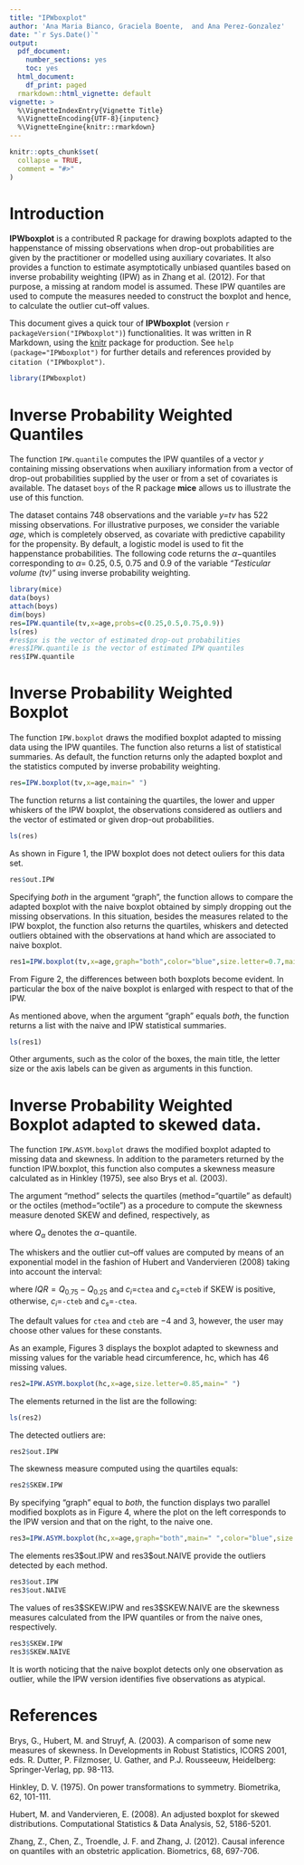 ---
title: "IPWboxplot"
author: 'Ana Maria Bianco, Graciela Boente,  and Ana Perez-Gonzalez'
date: "`r Sys.Date()`"
output:
  pdf_document: 
    number_sections: yes
    toc: yes
  html_document:
    df_print: paged
  rmarkdown::html_vignette: default
vignette: >
  %\VignetteIndexEntry{Vignette Title} 
  %\VignetteEncoding{UTF-8}{inputenc}
  %\VignetteEngine{knitr::rmarkdown} 
---

```{r setup, include = FALSE}
knitr::opts_chunk$set(
  collapse = TRUE,
  comment = "#>"
)
```
# Introduction

**IPWboxplot**  is a contributed R package for drawing boxplots adapted to the happenstance of missing observations when drop-out probabilities are given by the practitioner or  modelled  using auxiliary covariates. It also provides a function to estimate asymptotically unbiased quantiles based on inverse probability weighting (IPW) as in Zhang et al. (2012). For that purpose, a missing at random model is assumed. These IPW quantiles are used to compute the measures needed to construct the boxplot and hence, to calculate the outlier cut--off values. 



This document gives a quick tour of **IPWboxplot** (version `r packageVersion("IPWboxplot")`) functionalities. It was written in R Markdown, using the [knitr](https://cran.r-project.org/package=knitr) package for production. 
See `help (package="IPWboxplot")` for further details and references provided by `citation ("IPWboxplot")`.

```{r}
library(IPWboxplot)
```

# Inverse Probability Weighted Quantiles

The function `IPW.quantile` computes the IPW quantiles of a vector _y_ containing missing observations when auxiliary information from a vector of drop-out probabilities supplied by the user or from a set of covariates is available. 
The dataset `boys` of the R package **mice** allows us to illustrate the use of this function.

The dataset contains 748 observations and the variable _y=tv_ has 522 missing observations. For illustrative purposes, we consider the variable _age_, which is completely observed, as covariate with  predictive capability for the propensity. By default, a logistic model is used to fit the happenstance probabilities. The following code returns the 
$\alpha-$quantiles corresponding to $\alpha=$ 0.25, 0.5, 0.75 and 0.9 of the variable _"Testicular volume (tv)"_ using inverse probability weighting.

```{r, par=TRUE,message=FALSE}
library(mice)
data(boys)
attach(boys)
dim(boys)
res=IPW.quantile(tv,x=age,probs=c(0.25,0.5,0.75,0.9))
ls(res)
#res$px is the vector of estimated drop-out probabilities
#res$IPW.quantile is the vector of estimated IPW quantiles
res$IPW.quantile
```

# Inverse Probability Weighted Boxplot
The function `IPW.boxplot` draws the modified boxplot adapted to missing data using the IPW quantiles. 
The function also returns a list of statistical summaries. As default, the function returns only the adapted boxplot and the statistics computed by inverse probability weighting.
```{r, par=TRUE, fig.cap="Inverse probability weighted boxplot for testicular volume"}
res=IPW.boxplot(tv,x=age,main=" ")

```
The function returns a list containing the quartiles, the lower and upper whiskers of the IPW boxplot, the observations considered as outliers and the vector of estimated or given drop-out probabilities.
```{r}
ls(res)
```

As shown in Figure 1, the IPW boxplot does not detect ouliers for this data set.
```{r, par=TRUE}
res$out.IPW
```
Specifying *both* in the argument "graph", the function allows to compare the adapted boxplot with the naive boxplot obtained by simply dropping out the missing observations.  In this situation, besides the measures related to the IPW boxplot, the function also returns the quartiles, whiskers and detected outliers obtained with the observations at hand which are associated to naive boxplot.

```{r, par=TRUE,fig.cap="Inverse probability weighted and naive boxplots for testicular volume"}
res1=IPW.boxplot(tv,x=age,graph="both",color="blue",size.letter=0.7,main=" ")

```
From Figure 2,  the differences between both boxplots become evident. In particular the box of the naive boxplot is enlarged with respect to that of the IPW. 

As mentioned above, when  the argument "graph" equals *both*, the function returns  a list with the naive and IPW statistical summaries.
```{r}
ls(res1)
```

Other arguments, such  as the color of the boxes, the main title, the letter size  or the axis labels can be given as arguments in this function. 


# Inverse Probability Weighted Boxplot adapted to skewed data.

The function `IPW.ASYM.boxplot` draws the modified boxplot adapted to missing data and skewness. In addition to the parameters returned by the function IPW.boxplot, this function also computes a skewness measure calculated as in Hinkley (1975),  see also Brys et al. (2003).

The argument "method" selects the quartiles (method="quartile" as default) or the octiles (method="octile") as a procedure  to compute the skewness measure denoted SKEW and defined, respectively, as

\begin{align*}
SKEW &=\frac{(Q_{0.75}-Q_{0.5})-(Q_{0.5}-Q_{25})}{(Q_{0.75}-Q_{0.25}))},
\\
SKEW &=\frac{(Q_{0.875}-Q_{0.5})-(Q_{0.5}-Q_{0.125})}{(Q_{0.875}-Q_{0.125})},
\end{align*}

where $Q_{\alpha}$ denotes the $\alpha-$quantile.

The whiskers and the outlier cut--off values are computed by means of an exponential model in the fashion of Hubert and Vandervieren (2008) taking into account the interval:

\begin{equation*}\label{interval}
(Q_{0.25}-1.5*\exp{(c_i*SKEW)}*IQR,Q_{0.75}+1.5*\exp{(c_s*SKEW)}*IQR).
\end{equation*}

where $IQR=Q_{0.75}-Q_{0.25}$ and   $c_i$=`ctea` and $c_s$=`cteb` if SKEW is positive, otherwise, $c_i$=`-cteb` and $c_s$=`-ctea`.


The default values for `ctea` and `cteb` are $-4$ and $3$, however, the user may choose other values for these constants. 

As an example, Figures 3 displays the boxplot adapted to skewness and missing values for  the variable  head circumference, hc, which has 46 missing values.

```{r, fig.cap="Inverse probability weighted  boxplot adapted to skewness for head circumference.",fig.show='hold'}
res2=IPW.ASYM.boxplot(hc,x=age,size.letter=0.85,main=" ")
```
The elements returned in the list are the following:
```{r}
ls(res2)
```
The  detected outliers are:
```{r, par=TRUE}
res2$out.IPW
```
The skewness measure computed using the quartiles equals:
```{r}
res2$SKEW.IPW
```

By specifying "graph" equal to *both*, the function displays two parallel modified boxplots as in Figure 4, where the plot on the left corresponds to the IPW version and that on the right, to the naive one.
```{r, par=TRUE,fig.cap="Inverse probability weighted and naive boxplots adjusted for skewness of head circumference.",fig.show='hold'}
res3=IPW.ASYM.boxplot(hc,x=age,graph="both",main=" ",color="blue",size.letter=0.75)
```
The elements res3\$out.IPW and  res3\$out.NAIVE provide the outliers detected by each method.
```{r}
res3$out.IPW
res3$out.NAIVE
```

The values of res3\$SKEW.IPW and res3\$SKEW.NAIVE are the skewness measures calculated from the IPW quantiles or from the naive ones, respectively.

```{r}
res3$SKEW.IPW
res3$SKEW.NAIVE
```

It is worth noticing that the naive boxplot detects only one observation as outlier, while the IPW version identifies five observations as atypical.

# References

Brys, G., Hubert, M. and Struyf, A. (2003). A comparison of some new measures of skewness. In Developments in Robust Statistics, ICORS 2001, eds. R. Dutter, P. Filzmoser, U. Gather, and P.J. Rousseeuw, Heidelberg: Springer-Verlag, pp. 98-113.

Hinkley, D. V. (1975). On power transformations to symmetry. Biometrika, 62, 101-111.

Hubert, M. and Vandervieren,  E. (2008).  An adjusted boxplot for skewed distributions.  Computational Statistics & Data Analysis, 52, 5186-5201. 

Zhang, Z., Chen, Z., Troendle, J. F. and Zhang, J. (2012). Causal inference on quantiles with an
obstetric application. Biometrics, 68, 697-706. 


